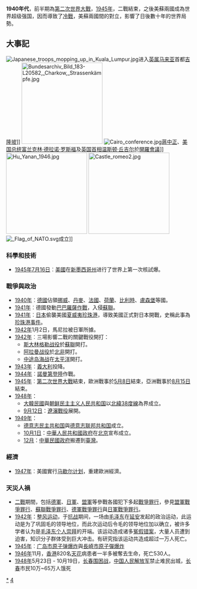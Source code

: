 {{DecadeTOC|1940}}
'''1940年代'''，前半期為[[第二次世界大戰|第二次世界大戰]]，[[1945年|1945年]]，二戰結束，之後美蘇兩國成為世界超级强国，因而導致了[[冷戰|冷戰]]，美蘇兩國間的對立，影響了日後數十年的世界局勢。

== 大事記 ==
[[File:Japanese_troops_mopping_up_in_Kuala_Lumpur.jpg|right]]进入[[英属马来亚|英属马来亚]]首都[[吉隆坡|吉隆坡]]]]
[[File:Bundesarchiv_Bild_183-L20582,_Charkow,_Strassenkämpfe.jpg|220px]]
[[File:Cairo_conference.jpg|thumb]][[蔣中正|蔣中正]]、[[美国总统|美国总统]][[富兰克林·德拉诺·罗斯福|富兰克林·德拉诺·罗斯福]]及[[英国首相|英国首相]][[温斯顿·丘吉尔|温斯顿·丘吉尔]]於[[開羅會議|開羅會議]]]] 
[[File:Hu_Yanan_1946.jpg|220px]]
[[File:Castle_romeo2.jpg|220px]]
[[File:_Flag_of_NATO.svg|thumb]]成立]]

=== 科學和技術 ===
* [[1945年|1945年]][[7月16日|7月16日]]︰[[美國|美國]]在[[新墨西哥州|新墨西哥州]]进行了世界上第一次核試爆。

=== 戰爭與政治 ===
* [[1940年|1940年]]︰[[德國|德國]]佔領[[挪威|挪威]]、[[丹麥|丹麥]]、[[法國|法國]]、[[荷蘭|荷蘭]]、[[比利時|比利時]]、[[盧森堡|盧森堡]]等國。
* [[1941年|1941年]]︰德國發動[[巴巴羅薩作戰|巴巴羅薩作戰]]，入侵[[蘇聯|蘇聯]]。
* [[1941年|1941年]]︰[[日本|日本]]偷襲美國[[夏威夷|夏威夷]][[珍珠港|珍珠港]]，導致美國正式對日本開戰，史稱此事為[[珍珠港事件|珍珠港事件]]。
* [[1942年|1942年]]1月2日，馬尼拉被日軍所據。
* [[1942年|1942年]]︰三場影響二戰的關鍵戰役開打：
** [[斯大林格勒战役|斯大林格勒战役]]於[[蘇聯|蘇聯]]開打。
** [[阿拉曼战役|阿拉曼战役]]於[[北非|北非]]開打。
** [[中途岛海战|中途岛海战]]在[[太平洋|太平洋]]開打。
* [[1943年|1943年]]︰[[義大利|義大利]]投降。
* [[1944年|1944年]]︰[[諾曼第登陸|諾曼第登陸]]作戰。
* [[1945年|1945年]]︰[[第二次世界大戰|第二次世界大戰]]結束，歐洲戰事於[[5月8日|5月8日]]結束，亞洲戰事於[[8月15日|8月15日]]結束。
* [[1948年|1948年]]：
**[[大韓民國|大韓民國]]與[[朝鲜民主主义人民共和国|朝鲜民主主义人民共和国]]以[[三八线|北緯38度線]]為界成立。
**[[9月12日|9月12日]]：[[遼瀋戰役|遼瀋戰役]]展開。
* [[1949年|1949年]]：
**[[德意志民主共和国|德意志民主共和国]]與[[西德|德意志联邦共和国]]成立。
**[[10月1日|10月1日]]：[[中華人民共和國政府|中華人民共和國政府]]在[[北京|北京]]宣布成立。
**[[12月|12月]]：[[中華民國政府|中華民國政府]]搬遷到[[臺灣|臺灣]]。

=== 經濟 ===
* [[1947年|1947年]]︰美國實行[[马歇尔计划|马歇尔计划]]，重建歐洲經濟。

===天災人禍===
* [[第二次世界大战|二戰]]期間，包括[[德軍|德軍]]、[[日軍|日軍]]、[[盟軍|盟軍]]等參戰各國犯下多起[[戰爭罪行|戰爭罪行]]，參見[[盟軍戰爭罪行|盟軍戰爭罪行]]、[[蘇聯戰爭罪行|蘇聯戰爭罪行]]、[[德國戰爭罪行|德軍戰爭罪行]]與[[日軍戰爭罪行|日軍戰爭罪行]]。
* [[1942年|1942年]]：[[整風運動|整风运动]]，于[[中国抗日战争|抗战]]期间，一场由[[毛澤東|毛泽东]]在[[延安|延安]]发起的政治运动，此运动是为了巩固毛的领导地位，而此次运动后令毛的领导地位加以确立，被许多学者认为是[[毛澤東崇拜|毛泽东个人崇拜]]的开端。该运动造成诸多[[冤假错案|冤假错案]]，大量人员遭到迫害，知识分子群体受到巨大冲击。有研究指该运动共造成超过一万人死亡。
* [[1945年|1945年]]︰[[广岛市原子弹爆炸|广岛市原子弹爆炸]]與[[長崎市原子彈爆炸|長崎市原子彈爆炸]]
* [[1946年|1946年]]11月，[[英屬香港|香港]]820名[[天花|天花]]病患者一半多被奪去生命，死亡530人。
* [[1948年|1948年]]5月23日 - 10月19日，[[长春围困战|长春围困战]]，[[中国人民解放军|中国人民解放军]]禁止难民出城，[[长春市|长春]]市民10万~65万人饿死

{{世紀|20}}

[[Category:1940年代|*]]
[[Category:20世纪各年代|4]]